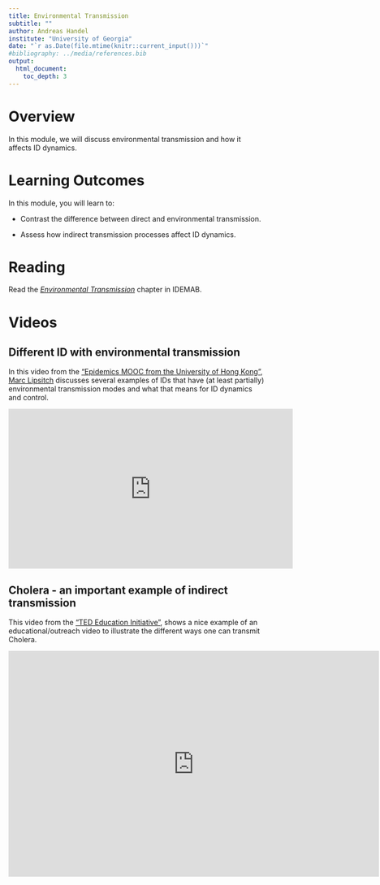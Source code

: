 ```yaml
---
title: Environmental Transmission 
subtitle: ""
author: Andreas Handel
institute: "University of Georgia"
date: "`r as.Date(file.mtime(knitr::current_input()))`"
#bibliography: ../media/references.bib
output: 
  html_document:
    toc_depth: 3
---
```


# Overview

In this module, we will discuss environmental transmission and how it affects ID dynamics. 


# Learning Outcomes

In this module, you will learn to:

* Contrast the difference between direct and environmental transmission.

* Assess how indirect transmission processes affect ID dynamics.



# Reading

Read the [_Environmental Transmission_](https://andreashandel.github.io/IDEMAbook/environmental-transmission-1.html) chapter in IDEMAB.


# Videos 

## Different ID with environmental transmission
In this video from the ["Epidemics MOOC from the University of Hong Kong"](https://www.edx.org/course/epidemics-hkux-hku01x-0), [Marc Lipsitch](https://www.hsph.harvard.edu/marc-lipsitch/) discusses several examples of IDs that have (at least partially) environmental transmission modes and what that means for ID dynamics and control.

<p>
<iframe width="560" height="315" src="https://www.youtube.com/embed/RK7t2jJEwjU" frameborder="0" allowfullscreen></iframe>
</p>


## Cholera - an important example of indirect transmission
This video from the ["TED Education Initiative"](http://ed.ted.com/), shows a nice example of an educational/outreach video to illustrate the different ways one can transmit Cholera.

<p>
<iframe width="730" height="445" src="https://www.youtube.com/embed/jG1VNSCsP5Q" frameborder="0" allowfullscreen></iframe>
</p>

